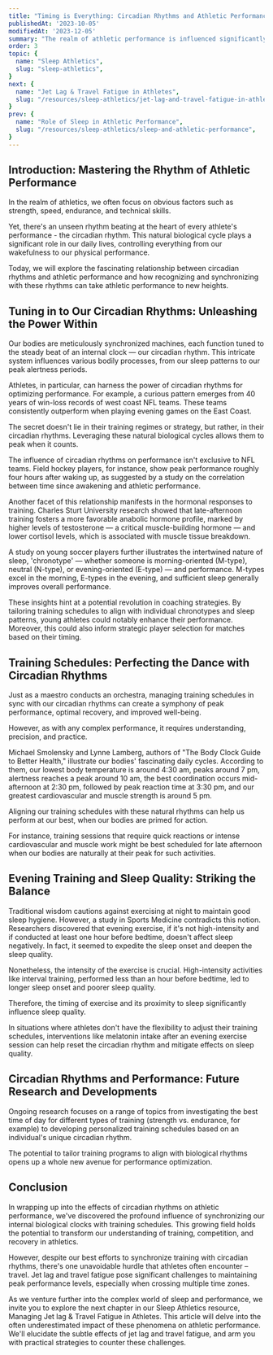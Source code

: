 ```yaml
---
title: "Timing is Everything: Circadian Rhythms and Athletic Performance"
publishedAt: '2023-10-05'
modifiedAt: '2023-12-05'
summary: "The realm of athletic performance is influenced significantly by the ebb and flow of our circadian rhythms. Discover the untapped potential that lies within syncing these natural biological cycles with our training schedules and the profound effects this can have on amplifying overall performance."
order: 3
topic: {
  name: "Sleep Athletics",
  slug: "sleep-athletics",
}
next: {
  name: "Jet Lag & Travel Fatigue in Athletes",
  slug: "/resources/sleep-athletics/jet-lag-and-travel-fatigue-in-athletes"
}
prev: {
  name: "Role of Sleep in Athletic Performance",
  slug: "/resources/sleep-athletics/sleep-and-athletic-performance",
}
---
```


## Introduction: Mastering the Rhythm of Athletic Performance
In the realm of athletics, we often focus on obvious factors such as strength, speed, endurance, and technical skills.

<Banner>Yet, there's an unseen rhythm beating at the heart of every athlete's performance - the circadian rhythm. This natural biological cycle plays a significant role in our daily lives, controlling everything from our wakefulness to our physical performance.</Banner>

Today, we will explore the fascinating relationship between <SleepLib word="circadianRhythm">circadian rhythms</SleepLib> and athletic performance and how recognizing and synchronizing with these rhythms can take athletic performance to new heights.

## Tuning in to Our Circadian Rhythms: Unleashing the Power Within

Our bodies are meticulously synchronized machines, each function tuned to the steady beat of an internal clock — our circadian rhythm. This intricate system influences various bodily processes, from our <SleepLib word="sleepPattern">sleep patterns</SleepLib> to our peak alertness periods. <ExternalLink href="https://www.ncbi.nlm.nih.gov/pmc/articles/PMC3761508/" citationNumber={1}></ExternalLink>

Athletes, in particular, can harness the power of circadian rhythms for optimizing performance. For example, a curious pattern emerges from 40 years of win-loss records of west coast NFL teams. These teams consistently outperform when playing evening games on the East Coast. <ExternalLink href="https://pubmed.ncbi.nlm.nih.gov/24293776/" citationNumber={2}></ExternalLink>

The secret doesn't lie in their training regimes or strategy, but rather, in their circadian rhythms. Leveraging these natural biological cycles allows them to peak when it counts. <ExternalLink href="https://www.frontiersin.org/articles/10.3389/fphys.2023.1190956/full" citationNumber={3}></ExternalLink>

The influence of circadian rhythms on performance isn't exclusive to NFL teams. Field hockey players, for instance, show peak performance roughly four hours after waking up, as suggested by a study on the correlation between time since awakening and athletic performance. <ExternalLink href="https://www.dovepress.com/impact-of-chronotype-on-athletic-performance-current-perspectives-peer-reviewed-fulltext-article-CPT" citationNumber={4}></ExternalLink> <ExternalLink href="https://www.cell.com/current-biology/fulltext/S0960-9822(14)01639-X" citationNumber={5}></ExternalLink>

Another facet of this relationship manifests in the hormonal responses to training. Charles Sturt University research showed that late-afternoon training fosters a more favorable anabolic hormone profile, marked by higher levels of testosterone — a critical muscle-building hormone — and lower cortisol levels, which is associated with muscle tissue breakdown. <ExternalLink href="https://pubmed.ncbi.nlm.nih.gov/15129828/" citationNumber={6}></ExternalLink>

A study on young soccer players further illustrates the intertwined nature of sleep, '<SleepLib word="chronotype">chronotype</SleepLib>' — whether someone is morning-oriented (M-type), neutral (N-type), or evening-oriented (E-type) — and performance. M-types excel in the morning, E-types in the evening, and sufficient sleep generally improves overall performance. <ExternalLink href="https://www.frontiersin.org/articles/10.3389/fphys.2023.1190956/full" citationNumber={3}></ExternalLink>

These insights hint at a potential revolution in coaching strategies. By tailoring training schedules to align with individual chronotypes and sleep patterns, young athletes could notably enhance their performance. Moreover, this could also inform strategic player selection for matches based on their timing.


## Training Schedules: Perfecting the Dance with Circadian Rhythms
Just as a maestro conducts an orchestra, managing training schedules in sync with our circadian rhythms can create a symphony of peak performance, optimal recovery, and improved well-being. <ExternalLink href="https://www.ncbi.nlm.nih.gov/pmc/articles/PMC3761508/" citationNumber={1}></ExternalLink>

However, as with any complex performance, it requires understanding, precision, and practice.

Michael Smolensky and Lynne Lamberg, authors of "The Body Clock Guide to Better Health," illustrate our bodies' fascinating daily cycles. According to them, our lowest body temperature is around 4:30 am, peaks around 7 pm, alertness reaches a peak around 10 am, the best coordination occurs mid-afternoon at 2:30 pm, followed by peak reaction time at 3:30 pm, and our greatest cardiovascular and muscle strength is around 5 pm.

Aligning our training schedules with these natural rhythms can help us perform at our best, when our bodies are primed for action. <ExternalLink href="https://pubmed.ncbi.nlm.nih.gov/15129828/" citationNumber={6}></ExternalLink>

For instance, training sessions that require quick reactions or intense cardiovascular and muscle work might be best scheduled for late afternoon when our bodies are naturally at their peak for such activities.

## Evening Training and Sleep Quality: Striking the Balance
Traditional wisdom cautions against exercising at night to maintain good <InternalLink word="sleepHabits">sleep hygiene</InternalLink>. However, a study in Sports Medicine contradicts this notion. <ExternalLink href="https://pubmed.ncbi.nlm.nih.gov/30374942/" citationNumber={7}></ExternalLink> Researchers discovered that evening exercise, if it's not high-intensity and if conducted at least one hour before bedtime, doesn't affect sleep negatively. In fact, it seemed to expedite the <SleepLib word="sleepOnset">sleep onset</SleepLib> and deepen the <SleepLib word="sleepQuality">sleep quality</SleepLib>.

Nonetheless, the intensity of the exercise is crucial. High-intensity activities like interval training, performed less than an hour before bedtime, led to longer sleep onset and poorer sleep quality.

Therefore, the timing of exercise and its proximity to sleep significantly influence sleep quality.

In situations where athletes don't have the flexibility to adjust their training schedules, interventions like <SleepLib word="melatonin">melatonin</SleepLib> intake after an evening exercise session can help reset the circadian rhythm and mitigate effects on sleep quality. <ExternalLink href="https://www.tandfonline.com/doi/abs/10.1080/07420528.2018.1474891?journalCode=icbi20" citationNumber={8}></ExternalLink>


## Circadian Rhythms and Performance: Future Research and Developments
Ongoing research focuses on a range of topics from investigating the best time of day for different types of training (strength vs. endurance, for example) to developing personalized training schedules based on an individual's unique circadian rhythm.

The potential to tailor training programs to align with biological rhythms opens up a whole new avenue for performance optimization.

## Conclusion
In wrapping up into the effects of circadian rhythms on athletic performance, we've discovered the profound influence of synchronizing our internal <SleepLib word="biologicalClock">biological clocks</SleepLib> with training schedules. This growing field holds the potential to transform our understanding of training, competition, and recovery in athletics.

However, despite our best efforts to synchronize training with circadian rhythms, there's one unavoidable hurdle that athletes often encounter – travel. <SleepLib word="jetLag">Jet lag</SleepLib> and travel <SleepLib word="fatigue">fatigue</SleepLib> pose significant challenges to maintaining peak performance levels, especially when crossing multiple time zones.

As we venture further into the complex world of sleep and performance, we invite you to explore the next chapter in our Sleep Athletics resource, <InternalLink word="jetLagAndTravelFatigue">Managing Jet lag & Travel Fatigue in Athletes</InternalLink>. This article will delve into the often underestimated impact of these phenomena on athletic performance. We'll elucidate the subtle effects of jet lag and travel fatigue, and arm you with practical strategies to counter these challenges.